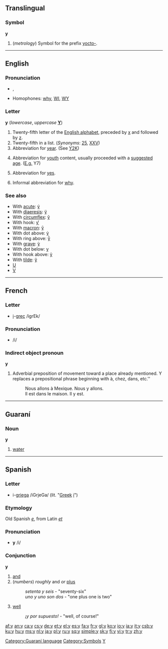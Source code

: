 {{xsee|[[Y]]|[[ỹ]]|[[¥]]|[[Υ]] (Greek)|[[у]] (Cyrillic)|[[У]] (Cyrillic)}}
{{wikipedia}}
==Translingual==

===Symbol===
'''y'''

# (''metrology'') Symbol for the prefix [[yocto-]].

----

==English==

===Pronunciation===
{{rfap}}
*{{IPA|/'waɪ/}}, {{SAMPA|/"waI/}}
*Homophones: [[why]], [[WI]], [[WY]]

===Letter===
'''y''' (''lowercase'', ''uppercase'' '''[[Y]]''')

# Twenty-fifth letter of the [[Appendix:Roman script|English alphabet]], preceded by [[x]] and followed by [[z]].
# Twenty-fifth in a list. (''Synonyms'': [[25]], [[XXV]])
# Abbreviation for [[year]]. (See [[Y2K]])
# {{italbrac|TV}} Abbreviation for [[youth]] content, usually proceeded with a [[suggested]] [[age]]. ([[E.g.]] Y7)
# {{italbrac|Archaic computers}} Abbreviation for [[yes]].
# Informal abbreviation for [[why]].

===See also===
*With [[acute]]: [[ý]]
*With [[diaeresis]]: [[ÿ]]
*With [[circumflex]]: [[ŷ]]
*With hook: [[ƴ]]
*With [[macron]]: [[ȳ]]
*With dot above: [[ẏ]]
*With ring above: [[ẙ]]
*With [[grave]]: [[ỳ]]
*With dot below: [[ỵ]]
*With hook above: [[ỷ]]
*With [[tilde]]: [[ỹ]]
*[[U]]
*[[V]]

----

==French==

===Letter===
{{rfap}}
*[[i]]-[[grec]] /igrEk/

===Pronunciation===
* /i/

===Indirect object pronoun===
'''y'''

#Adverbial preposition of movement toward a place already mentioned. Y replaces a prepositional phrase beginning with à, chez, dans, etc.''
#: Nous allons à Mexique. Nous y allons.
#: Il est dans le maison. Il y est.

----

==Guaraní==

===Noun===
'''y'''

# [[water]]

[[Category:Guaraní language]]

----

==Spanish==

===Letter===
*i-[[griega]] /iGrjeGa/ (lit. "[[Greek]] [[i]]")

===Etymology===
Old Spanish ''[[e]]'', from Latin ''[[et]]''

===Pronunciation===
*'''y''' /i/

===Conjunction===
'''y'''

# [[and]]
# (''numbers'') ''roughly'' and ''or'' [[plus]]
#: ''setenta y seis'' - "seventy-six"
#: ''uno y uno son dos'' - "one plus one is two"
# {{colloquial}} [[well]]
#: ''¡y por supuesto!'' - "well, of course!"

[[Category:Symbols]]
[[Category:Latin letters|Y]]

[[af:y]]
[[an:y]]
[[ca:y]]
[[cs:y]]
[[de:y]]
[[et:y]]
[[el:y]]
[[es:y]]
[[fa:y]]
[[fr:y]]
[[gl:y]]
[[ko:y]]
[[io:y]]
[[ia:y]]
[[it:y]]
[[csb:y]]
[[ku:y]]
[[hu:y]]
[[ms:y]]
[[nl:y]]
[[ja:y]]
[[pl:y]]
[[ru:y]]
[[sq:y]]
[[simple:y]]
[[sk:y]]
[[fi:y]]
[[vi:y]]
[[tr:y]]
[[zh:y]]